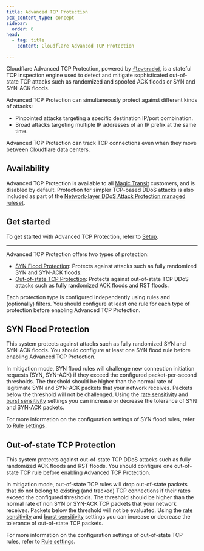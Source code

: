 ```yaml
---
title: Advanced TCP Protection
pcx_content_type: concept
sidebar:
  order: 6
head:
  - tag: title
    content: Cloudflare Advanced TCP Protection

---
```


Cloudflare Advanced TCP Protection, powered by [`flowtrackd`](https://blog.cloudflare.com/announcing-flowtrackd/), is a stateful TCP inspection engine used to detect and mitigate sophisticated out-of-state TCP attacks such as randomized and spoofed ACK floods or SYN and SYN-ACK floods.

Advanced TCP Protection can simultaneously protect against different kinds of attacks:

* Pinpointed attacks targeting a specific destination IP/port combination.
* Broad attacks targeting multiple IP addresses of an IP prefix at the same time.

Advanced TCP Protection can track TCP connections even when they move between Cloudflare data centers.

## Availability

Advanced TCP Protection is available to all [Magic Transit](/magic-transit/) customers, and is disabled by default. Protection for simpler TCP-based DDoS attacks is also included as part of the [Network-layer DDoS Attack Protection managed ruleset](/ddos-protection/managed-rulesets/network/).

## Get started

To get started with Advanced TCP Protection, refer to [Setup](/ddos-protection/tcp-protection/setup/).

---

Advanced TCP Protection offers two types of protection:

* [SYN Flood Protection](#syn-flood-protection): Protects against attacks such as fully randomized SYN and SYN-ACK floods.
* [Out-of-state TCP Protection](#out-of-state-tcp-protection): Protects against out-of-state TCP DDoS attacks such as fully randomized ACK floods and RST floods.

Each protection type is configured independently using rules and (optionally) filters. You should configure at least one rule for each type of protection before enabling Advanced TCP Protection.

## SYN Flood Protection

This system protects against attacks such as fully randomized SYN and SYN-ACK floods. You should configure at least one SYN flood rule before enabling Advanced TCP Protection.

In mitigation mode, SYN flood rules will challenge new connection initiation requests (SYN, SYN-ACK) if they exceed the configured packet-per-second thresholds. The threshold should be higher than the normal rate of legitimate SYN and SYN-ACK packets that your network receives. Packets below the threshold will not be challenged. Using the [rate sensitivity](/ddos-protection/tcp-protection/rule-settings/#rate-sensitivity) and [burst sensitivity](/ddos-protection/tcp-protection/rule-settings/#burst-sensitivity) settings you can increase or decrease the tolerance of SYN and SYN-ACK packets.

For more information on the configuration settings of SYN flood rules, refer to [Rule settings](/ddos-protection/tcp-protection/rule-settings/).

## Out-of-state TCP Protection

This system protects against out-of-state TCP DDoS attacks such as fully randomized ACK floods and RST floods. You should configure one out-of-state TCP rule before enabling Advanced TCP Protection.

In mitigation mode, out-of-state TCP rules will drop out-of-state packets that do not belong to existing (and tracked) TCP connections if their rates exceed the configured thresholds. The threshold should be higher than the normal rate of non SYN or SYN-ACK TCP packets that your network receives. Packets below the threshold will not be evaluated. Using the [rate sensitivity](/ddos-protection/tcp-protection/rule-settings/#rate-sensitivity) and [burst sensitivity](/ddos-protection/tcp-protection/rule-settings/#burst-sensitivity) settings you can increase or decrease the tolerance of out-of-state TCP packets.

For more information on the configuration settings of out-of-state TCP rules, refer to [Rule settings](/ddos-protection/tcp-protection/rule-settings/).

